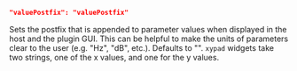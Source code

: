 ```json
"valuePostfix": "valuePostfix"
```
Sets the postfix that is appended to parameter values when displayed in the host and the plugin GUI. This can be helpful to make the units of parameters clear to the user (e.g. "Hz", "dB", etc.). Defaults to "". `xypad` widgets take two strings, one of the x values, and one for the y values.
